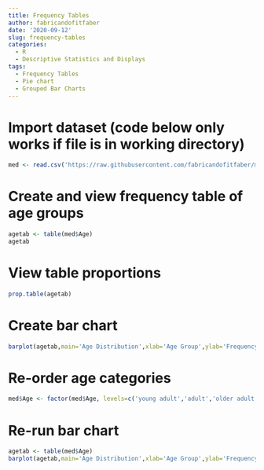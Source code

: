 ```yaml
---
title: Frequency Tables
author: fabricandofitfaber
date: '2020-09-12'
slug: frequency-tables
categories:
  - R
  - Descriptive Statistics and Displays
tags:
  - Frequency Tables
  - Pie chart
  - Grouped Bar Charts
---
```


# Import dataset (code below only works if file is in working directory)
```r
med <- read.csv('https://raw.githubusercontent.com/fabricandofitfaber/mayhem/master/MedicalData.csv')
```

# Create and view frequency table of age groups
```r
agetab <- table(med$Age)
agetab
```

# View table proportions
```r
prop.table(agetab)
```

# Create bar chart
```r
barplot(agetab,main='Age Distribution',xlab='Age Group',ylab='Frequency',ylim=c(0,100))
```

# Re-order age categories
```r
med$Age <- factor(med$Age, levels=c('young adult','adult','older adult'))
```

# Re-run bar chart
```r
agetab <- table(med$Age)
barplot(agetab,main='Age Distribution',xlab='Age Group',ylab='Frequency',ylim=c(0,100))
```
